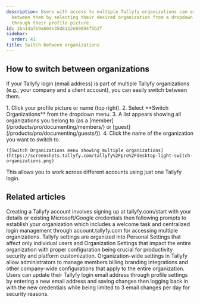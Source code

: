```yaml
---
description: Users with access to multiple Tallyfy organizations can easily switch
  between them by selecting their desired organization from a dropdown menu accessed
  through their profile picture.
id: 1ba14a7b9a604e35d8112e69694f5b2f
sidebar:
  order: 41
title: Switch between organizations
---
```



## How to switch between organizations

If your Tallyfy login (email address) is part of multiple Tallyfy organizations (e.g., your company and a client account), you can easily switch between them.

<Steps>
1. Click your profile picture or name (top right).
2. Select **Switch Organizations** from the dropdown menu.
3. A list appears showing all organizations you belong to (as a [member](/products/pro/documenting/members/) or [guest](/products/pro/documenting/guests/)).
4. Click the name of the organization you want to switch to.

    ![Switch Organizations menu showing multiple organizations](https://screenshots.tallyfy.com/tallyfy%2Fpro%2Fdesktop-light-switch-organizations.png)
</Steps>

This allows you to work across different accounts using just one Tallyfy login.


## Related articles
<CardGrid>
<LinkTitleCard header="<b>Tutorials > Create an organization</b>" href="/products/pro/tutorials/how-can-i-create-a-new-tallyfy-account/" > Creating a Tallyfy account involves signing up at tallyfy.com/start with your details or existing Microsoft/Google credentials then following prompts to establish your organization which includes a welcome task and centralized login management through account.tallyfy.com for accessing multiple organizations. </LinkTitleCard>
<LinkTitleCard header="<b>Pro > Settings</b>" href="/products/pro/settings/" > Tallyfy settings are organized into Personal Settings that affect only individual users and Organization Settings that impact the entire organization with proper configuration being crucial for productivity security and platform customization. </LinkTitleCard>
<LinkTitleCard header="<b>Settings > Organization settings</b>" href="/products/pro/settings/org-settings/" > Organization-wide settings in Tallyfy allow administrators to manage members billing branding integrations and other company-wide configurations that apply to the entire organization. </LinkTitleCard>
<LinkTitleCard header="<b>Personal Settings > Change my email address</b>" href="/products/pro/settings/personal-settings/how-can-i-change-my-email-address-in-tallyfy/" > Users can update their Tallyfy login email address through profile settings by entering a new email address and saving changes then logging back in with the new credentials while being limited to 3 email changes per day for security reasons. </LinkTitleCard>
</CardGrid>